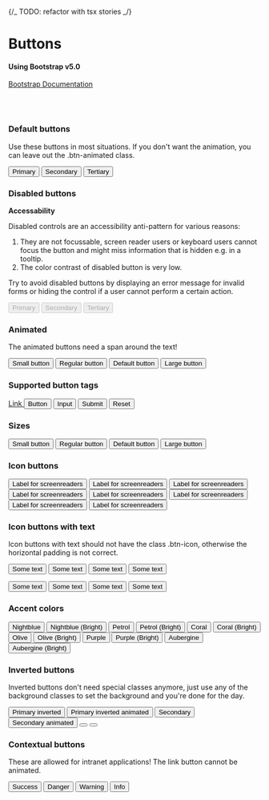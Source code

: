 {/_ TODO: refactor with tsx stories _/}


<Meta title="Design System/Button" />

# Buttons

#### Using Bootstrap v5.0

[Bootstrap Documentation](https://getbootstrap.com/docs/5.0/components/buttons/)

<br />
<br />

### Default buttons

Use these buttons in most situations. If you don't want the animation, you can leave out the .btn-animated class.

<Canvas>
  <div class="p-regular flex-wrap d-flex gap-regular">
    <button class="btn btn-primary btn-animated">
      <span>Primary</span>
    </button>
    <button class="btn btn-secondary btn-animated">
      <span>Secondary</span>
    </button>
    <button class="btn btn-link">Tertiary</button>
  </div>
</Canvas>

### Disabled buttons

**Accessability**

Disabled controls are an accessibility anti-pattern for various reasons:

1. They are not focussable, screen reader users or keyboard users cannot focus the button and might miss information that is hidden e.g. in a tooltip.
2. The color contrast of disabled button is very low.

Try to avoid disabled buttons by displaying an error message for invalid forms or hiding the control if a user cannot perform a certain action.

<Canvas>
  <div class="p-regular d-flex flex-wrap gap-regular">
    <button disabled="" class="btn btn-primary btn-animated">
      <span>Primary</span>
    </button>
    <button disabled="" class="btn btn-secondary btn-animated">
      <span>Secondary</span>
    </button>
    <button disabled="" class="btn btn-link">
      Tertiary
    </button>
  </div>
</Canvas>

### Animated

The animated buttons need a span around the text!

<Canvas>
  <button type="button" class="btn btn-primary btn-sm btn-animated">
    <span>Small button</span>
  </button>
  <button type="button" class="btn btn-primary btn-rg btn-animated">
    <span>Regular button</span>
  </button>
  <button type="button" class="btn btn-primary btn-md btn-animated">
    <span>Default button</span>
  </button>
  <button type="button" class="btn btn-primary btn-lg btn-animated">
    <span>Large button</span>
  </button>
</Canvas>

### Supported button tags

<Canvas>
  <a href="#" role="button" class="btn btn-primary">
    Link
  </a>
  <button type="submit" class="btn btn-primary">
    Button
  </button>
  <input type="button" value="Input" class="btn btn-primary" />
  <input type="submit" value="Submit" class="btn btn-primary" />
  <input type="reset" value="Reset" class="btn btn-primary" />
</Canvas>

### Sizes

<Canvas>
  <button type="button" class="btn btn-primary btn-sm">
    Small button
  </button>
  <button type="button" class="btn btn-primary btn-rg">
    Regular button
  </button>
  <button type="button" class="btn btn-primary btn-md">
    Default button
  </button>
  <button type="button" class="btn btn-primary btn-lg">
    Large button
  </button>
</Canvas>

### Icon buttons

<Canvas>
  <button type="button" class="btn btn-default btn-icon btn-sm">
    <i class="pi pi-3193"></i>
    <span class="visually-hidden">Label for screenreaders</span>
  </button>
  <button type="button" class="btn btn-default btn-icon btn-rg">
    <i class="pi pi-3193"></i>
    <span class="visually-hidden">Label for screenreaders</span>
  </button>
  <button type="button" class="btn btn-default btn-icon btn-md">
    <i class="pi pi-3193"></i>
    <span class="visually-hidden">Label for screenreaders</span>
  </button>
  <button type="button" class="btn btn-default btn-icon btn-lg">
    <i class="pi pi-3193"></i>
    <span class="visually-hidden">Label for screenreaders</span>
  </button>
  <button type="button" class="btn btn-primary btn-icon btn-sm">
    <i class="pi pi-3193"></i>
    <span class="visually-hidden">Label for screenreaders</span>
  </button>
  <button type="button" class="btn btn-primary btn-icon btn-rg">
    <i class="pi pi-3193"></i>
    <span class="visually-hidden">Label for screenreaders</span>
  </button>
  <button type="button" class="btn btn-primary btn-icon btn-md">
    <i class="pi pi-3193"></i>
    <span class="visually-hidden">Label for screenreaders</span>
  </button>
  <button type="button" class="btn btn-primary btn-icon btn-lg">
    <i class="pi pi-3193"></i>
    <span class="visually-hidden">Label for screenreaders</span>
  </button>
</Canvas>

### Icon buttons with text

Icon buttons with text should not have the class .btn-icon, otherwise the horizontal padding is not correct.

<Canvas>
  <p class="d-flex align-items-center gap-small-r">
    <button type="button" class="btn btn-default btn-sm">
      <i class="pi pi-3193"></i>
      <span>Some text</span>
    </button>
    <button type="button" class="btn btn-default btn-rg">
      <i class="pi pi-3193"></i>
      <span>Some text</span>
    </button>
    <button type="button" class="btn btn-default btn-md">
      <i class="pi pi-3193"></i>
      <span>Some text</span>
    </button>
    <button type="button" class="btn btn-default btn-lg">
      <i class="pi pi-3193"></i>
      <span>Some text</span>
    </button>
  </p>
  <p class="d-flex align-items-center gap-small-r">
    <button type="button" class="btn btn-primary btn-sm">
      <span>Some text</span>
      <i class="pi pi-3193"></i>
    </button>
    <button type="button" class="btn btn-primary btn-rg">
      <span>Some text</span>
      <i class="pi pi-3193"></i>
    </button>
    <button type="button" class="btn btn-primary btn-md">
      <span>Some text</span>
      <i class="pi pi-3193"></i>
    </button>
    <button type="button" class="btn btn-primary btn-lg">
      <span>Some text</span>
      <i class="pi pi-3193"></i>
    </button>
  </p>
</Canvas>

### Accent colors

<Canvas>
  <button type="button" class="btn btn-nightblue btn-animated">
    <span>Nightblue</span>
  </button>
  <button type="button" class="btn btn-nightblue-bright btn-animated">
    <span>Nightblue (Bright)</span>
  </button>
  <button type="button" class="btn btn-petrol btn-animated">
    <span>Petrol</span>
  </button>
  <button type="button" class="btn btn-petrol-bright btn-animated">
    <span>Petrol (Bright)</span>
  </button>
  <button type="button" class="btn btn-coral btn-animated">
    <span>Coral</span>
  </button>
  <button type="button" class="btn btn-coral-bright btn-animated">
    <span>Coral (Bright)</span>
  </button>
  <button type="button" class="btn btn-olive btn-animated">
    <span>Olive</span>
  </button>
  <button type="button" class="btn btn-olive-bright btn-animated">
    <span>Olive (Bright)</span>
  </button>
  <button type="button" class="btn btn-purple btn-animated">
    <span>Purple</span>
  </button>
  <button type="button" class="btn btn-purple-bright btn-animated">
    <span>Purple (Bright)</span>
  </button>
  <button type="button" class="btn btn-aubergine btn-animated">
    <span>Aubergine</span>
  </button>
  <button type="button" class="btn btn-aubergine-bright btn-animated">
    <span>Aubergine (Bright)</span>
  </button>
</Canvas>

### Inverted buttons

Inverted buttons don't need special classes anymore, just use any of the background classes to set the background and you're done for the day.

<Canvas>
  <button type="button" class="btn btn-primary btn-inverted">
    Primary inverted
  </button>
  <button type="button" class="btn btn-primary btn-inverted btn-animated">
    <span>Primary inverted animated</span>
  </button>
  <button type="button" class="btn btn-default btn-inverted">
    Secondary
  </button>
  <button type="button" class="btn btn-default btn-inverted btn-animated">
    <span>Secondary animated</span>
  </button>
  <button type="button" class="btn btn-primary btn-icon btn-inverted">
    <i class="pi pi-3193"></i>
  </button>
  <button type="button" class="btn btn-secondary btn-inverted btn-icon">
    <i class="pi pi-3193"></i>
  </button>
</Canvas>

### Contextual buttons

These are allowed for intranet applications! The link button cannot be animated.

<Canvas>
  <button type="button" class="btn btn-success btn-animated">
    <span>Success</span>
  </button>
  <button type="button" class="btn btn-danger btn-animated">
    <span>Danger</span>
  </button>
  <button type="button" class="btn btn-warning btn-animated">
    <span>Warning</span>
  </button>
  <button type="button" class="btn btn-info btn-animated">
    <span>Info</span>
  </button>
</Canvas>
